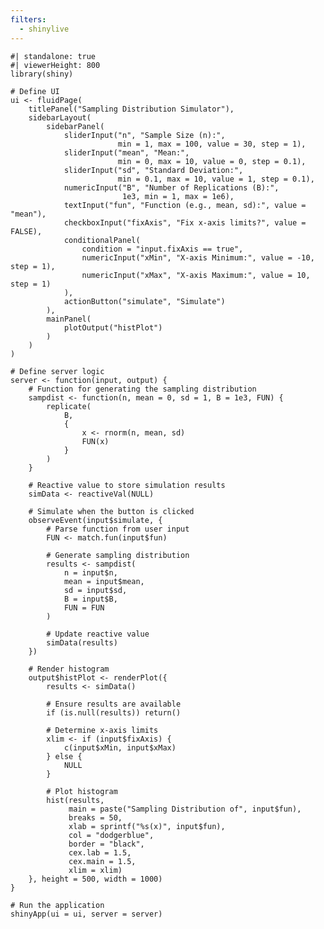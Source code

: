```yaml
---
filters: 
  - shinylive
---
```


```shinylive-r
#| standalone: true
#| viewerHeight: 800
library(shiny)

# Define UI
ui <- fluidPage(
    titlePanel("Sampling Distribution Simulator"),
    sidebarLayout(
        sidebarPanel(
            sliderInput("n", "Sample Size (n):", 
                        min = 1, max = 100, value = 30, step = 1),
            sliderInput("mean", "Mean:", 
                        min = 0, max = 10, value = 0, step = 0.1),
            sliderInput("sd", "Standard Deviation:", 
                        min = 0.1, max = 10, value = 1, step = 0.1),
            numericInput("B", "Number of Replications (B):", 
                         1e3, min = 1, max = 1e6),
            textInput("fun", "Function (e.g., mean, sd):", value = "mean"),
            checkboxInput("fixAxis", "Fix x-axis limits?", value = FALSE),
            conditionalPanel(
                condition = "input.fixAxis == true",
                numericInput("xMin", "X-axis Minimum:", value = -10, step = 1),
                numericInput("xMax", "X-axis Maximum:", value = 10, step = 1)
            ),
            actionButton("simulate", "Simulate")
        ),
        mainPanel(
            plotOutput("histPlot")
        )
    )
)

# Define server logic
server <- function(input, output) {
    # Function for generating the sampling distribution
    sampdist <- function(n, mean = 0, sd = 1, B = 1e3, FUN) {
        replicate(
            B,
            {
                x <- rnorm(n, mean, sd)
                FUN(x)
            }
        )
    }
    
    # Reactive value to store simulation results
    simData <- reactiveVal(NULL)
    
    # Simulate when the button is clicked
    observeEvent(input$simulate, {
        # Parse function from user input
        FUN <- match.fun(input$fun)
        
        # Generate sampling distribution
        results <- sampdist(
            n = input$n,
            mean = input$mean,
            sd = input$sd,
            B = input$B,
            FUN = FUN
        )
        
        # Update reactive value
        simData(results)
    })
    
    # Render histogram
    output$histPlot <- renderPlot({
        results <- simData()
        
        # Ensure results are available
        if (is.null(results)) return()
        
        # Determine x-axis limits
        xlim <- if (input$fixAxis) {
            c(input$xMin, input$xMax)
        } else {
            NULL
        }
        
        # Plot histogram
        hist(results, 
             main = paste("Sampling Distribution of", input$fun),
             breaks = 50,
             xlab = sprintf("%s(x)", input$fun),
             col = "dodgerblue", 
             border = "black",
             cex.lab = 1.5,
             cex.main = 1.5,
             xlim = xlim)
    }, height = 500, width = 1000)
}

# Run the application 
shinyApp(ui = ui, server = server)
```
